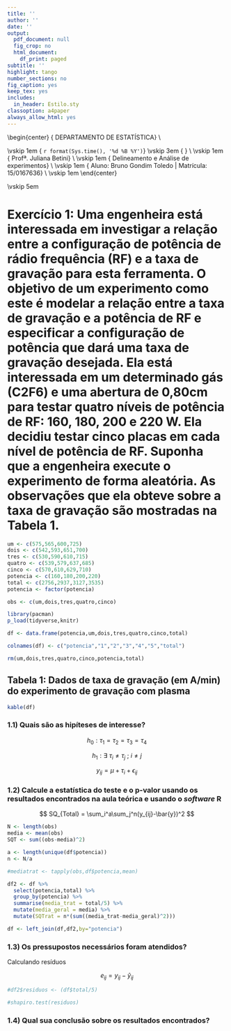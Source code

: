 ```yaml
---
title: ''
author: ''
date: ''
output:
  pdf_document: null
  fig_crop: no
  html_document:
    df_print: paged
subtitle: ''
highlight: tango
number_sections: no
fig_caption: yes
keep_tex: yes
includes:
  in_header: Estilo.sty
classoption: a4paper
always_allow_html: yes
---
```

  
  
\begin{center}
{\Large
  DEPARTAMENTO DE ESTATÍSTICA} \\
\vspace{0.5cm}
\begin{figure}[!t]
\centering
\includegraphics[width=9cm, keepaspectratio]{logo-UnB.eps}
\end{figure}
\vskip 1em
{\large
  `r format(Sys.time(), '%d %B %Y')`}
\vskip 3em
{\LARGE
  \textbf{Aula 10/04}} \\
\vskip 1em
{\Large
  Profª. Juliana Betini} \\
\vskip 1em
{\Large
  Delineamento e Análise de experimentos} \\
\vskip 1em
{\Large
  Aluno: Bruno Gondim Toledo | Matrícula: 15/0167636} \\
\vskip 1em
\end{center}

\vskip 5em

# Exercício 1: Uma engenheira está interessada em investigar a relação entre a configuração de potência de rádio frequência (RF) e a taxa de gravação para esta ferramenta. O objetivo de um experimento como este é modelar a relação entre a taxa de gravação e a potência de RF e especificar a configuração de potência que dará uma taxa de gravação desejada. Ela está interessada em um determinado gás (C2F6) e uma abertura de 0,80cm para testar quatro níveis de potência de RF: 160, 180, 200 e 220 W. Ela decidiu testar cinco placas em cada nível de potência de RF. Suponha que a engenheira execute o experimento de forma aleatória. As observações que ela obteve sobre a taxa de gravação são mostradas na Tabela 1.

```r

um <- c(575,565,600,725)
dois <- c(542,593,651,700)
tres <- c(530,590,610,715)
quatro <- c(539,579,637,685)
cinco <- c(570,610,629,710)
potencia <- c(160,180,200,220)
total <- c(2756,2937,3127,3535)
potencia <- factor(potencia)

obs <- c(um,dois,tres,quatro,cinco)

library(pacman)
p_load(tidyverse,knitr)

df <- data.frame(potencia,um,dois,tres,quatro,cinco,total)

colnames(df) <- c("potencia","1","2","3","4","5","total")

rm(um,dois,tres,quatro,cinco,potencia,total)

```

## Tabela 1: Dados de taxa de gravação (em A/min) do experimento de gravação com plasma

```r

kable(df)

```

\newpage

### 1.1) Quais são as hipíteses de interesse?

$$h_0: \tau_1 = \tau_2 = \tau_3 = \tau_4 $$

$$h_1: \exists \ \tau_i \neq \tau_j \ ; \ i \neq j$$

$$y_{ij} = \mu + \tau_i + \epsilon_{ij}$$

### 1.2) Calcule a estatística do teste e o p-valor usando os resultados encontrados na aula teórica e usando o *software* **R**

$$ SQ_{Total} = \sum_i^a\sum_j^n(y_{ij}-\bar{y})^2 $$

```r

N <- length(obs)
media <- mean(obs)
SQT <- sum((obs-media)^2)

a <- length(unique(df$potencia))
n <- N/a

#mediatrat <- tapply(obs,df$potencia,mean)

df2 <- df %>%
  select(potencia,total) %>%
  group_by(potencia) %>%
  summarise(media_trat = total/5) %>%
  mutate(media_geral = media) %>%
  mutate(SQTrat = n*(sum((media_trat-media_geral)^2)))

df <- left_join(df,df2,by="potencia")

```


### 1.3) Os pressupostos necessários foram atendidos?

Calculando resíduos

$$ e_{ij} = y_{ij} - \hat{y}_{ij} $$


```r

#df2$residuos <- (df$total/5)

#shapiro.test(residuos)

```


### 1.4) Qual sua conclusão sobre os resultados encontrados?